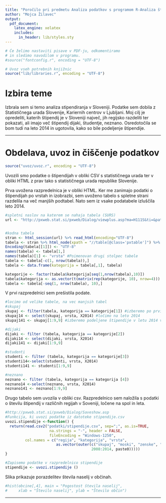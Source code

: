 ```yaml
---
title: "Poročilo pri predmetu Analiza podatkov s programom R-Analiza štipendiranja v Sloveniji"
author: "Mojca Žilavec"
output:
  pdf_document:
    latex_engine: xelatex
    includes:
      in_header: lib/styles.sty
---
```


```r
# Če želimo nastaviti pisave v PDF-ju, odkomentiramo
# in sledimo navodilom v programu.
#source("fontconfig.r", encoding = "UTF-8")

# Uvoz vseh potrebnih knjižnic
source("lib/libraries.r", encoding = "UTF-8")
```

# Izbira teme

Izbrala sem si temo analiza stipendiranja v Sloveniji. Podatke sem dobila z Statističnega urada Slovenije, Kariernih centrov v Ljubljani. Moj cilj je opredeliti, katerih štipendij je v Sloveniji največ, jih regijsko razdeliti ter pokazati, ali imajo več štipendij dijaki, študentje, neznano. Osredotočila se bom tudi na leto 2014 in ugotovila, kako so bile podeljenje štipendije. 

***

# Obdelava, uvoz in čiščenje podatkov

```r
source("uvoz/uvoz.r", encoding = "UTF-8")
```

Uvozili smo podatke o štipendijah v obliki CSV s statističnega urada ter v obliki HTML z prav tako s statističnega urada republike Slovenije. 

Prva uvožena razpredelnica je v obliki HTML. Ker me zanimajo podatki o štipendijah po vrstah in izobrazbi, sem uvoženo tabelo s spletne strani razdelila na več manjših podtabel. Nato sem iz vsake podatabele izluščila leto 2014. 


```r
#spletni naslov na katerem se nahaja tabela (SURS)
url <- "http://pxweb.stat.si/pxweb/Dialog/viewplus.asp?ma=H111S&ti=&path=../Database/Hitre_Repozitorij/&lang=2"


#kodna tabela
stran <- html_session(url) %>% read_html(encoding="UTF-8")
tabela <- stran %>% html_node(xpath = "//table[@class='pxtable']") %>% html_table()
Encoding(tabela[[1]]) <- "UTF-8"
names(tabela) <- tabela[1,]
names(tabela)[1] <- "vrsta" #Poimenovan drugi stolpec tabele
tabela <- tabela[-c(1, nrow(tabela)),] 
tabela <- data.frame(kategorija = tabela[,1], tabela)

kategorije <- factor(tabela$kategorija[seq(1,nrow(tabela),10)])
tabela$kategorija <- as.vector(t(matrix(rep(kategorije, 10), nrow=4)))
tabela <- tabela[-seq(1, nrow(tabela), 10),]

```

V prvi razpredelnici sem prešistila podate.

```r
#locimo od velike tabele, na vec manjsih tabel
#skupaj
skupaj <- filter(tabela, kategorija == kategorije[1]) #izberemo po prvi kategoriji
skupaj14 <- select(skupaj, vrsta, X2014) #ločimo na leto 2014
skupaj141 <- skupaj[1:9,9] #izberemo podeljene štipendije v letu 2014 v obliki vektorja

#dijaki
dijaki <- filter (tabela, kategorija == kategorije[2])
dijaki14 <- select(dijaki, vrsta, X2014)
dijaki141 <- dijaki[1:9,9]

#studenti
studenti <- filter (tabela, kategorija == kategorije[3])
studenti14<-select(studenti, vrsta, X2014)
studenti141 <- studenti[1:9,9]

#neznano
neznano <- filter (tabela, kategorija == kategorija [4])
neznano14 <-select(neznano, vrsta, X2014)
neznano141 <- neznano[1:9,9]

```


Drugo tabelo sem uvozila v obliki csv. Razpredelnico sem naložila s podatki o številu štipendij v različnih regijah v Soveniji, ločene na spol in leta. 


```r
#http://pxweb.stat.si/pxweb/Dialog/Saveshow.asp
#Funkcija, ki uvozi podatke iz datoteke stipendije.csv
uvozi.stipendije <-function() {
  return(read.csv2("podatki/stipendije.csv", sep=";", as.is=TRUE,
                    na.strings = "-", header = FALSE,
                    fileEncoding = "Windows-1250",
         col.names = c("regija", "kategorija", "vrsta",
                       as.vector(outer(c("skupaj", "moski", "zenske", "neznano"),
                                       2008:2014, paste0)))))
}

#Zapisemo podatke v razpredelnico stipendije
stipendije <- uvozi.stipendije ()

```

Slika \ref{fig:histogram} prikazuje porazdelitev števila naselij v občinah.

```r
#hist(obcine[,4], main = "Pogostost števila naselij",
#     xlab = "Število naselij", ylab = "Število občin")
```

***
